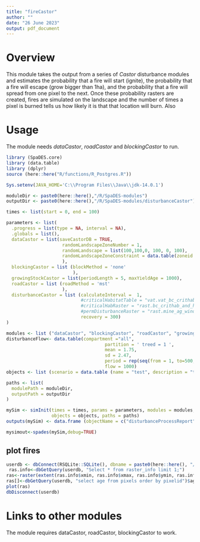 ```yaml
---
title: "fireCastor"
author: ""
date: "26 June 2023"
output: pdf_document
---
```


# Overview

This module takes the output from a series of *Castor* disturbance modules and estimates the probability that a fire will start (ignite), the probability that a fire will escape (grow bigger than 1ha), and the probability that a fire will spread from one pixel to the next. Once these probability rasters are created, fires are simulated on the landscape and the number of times a pixel is burned tells us how likely it is that that location will burn. Also 

# Usage
The module needs *dataCastor*, *roadCastor* and *blockingCastor* to run.

```r
library (SpaDES.core)
library (data.table)
library (dplyr)
source (here::here("R/functions/R_Postgres.R"))

Sys.setenv(JAVA_HOME='C:\\Program Files\\Java\\jdk-14.0.1')

moduleDir <- paste0(here::here(),"/R/SpaDES-modules")
outputDir <- paste0(here::here(),"/R/SpaDES-modules/disturbanceCastor")

times <- list(start = 0, end = 100)

parameters <- list(
  .progress = list(type = NA, interval = NA),
  .globals = list(),
  dataCastor = list(saveCastorDB = TRUE,
                     randomLandscapeZoneNumber = 1,
                     randomLandscape = list(100,100,0, 100, 0, 100),
                     randomLandscapeZoneConstraint = data.table(zoneid = 1,  variable = 'age', threshold = 140, type = 'ge', percentage = 0)
                     ),
  blockingCastor = list (blockMethod = 'none'
                         ),
  growingStockCastor = list(periodLength = 5, maxYieldAge = 1000),
  roadCastor = list (roadMethod = 'mst'
                     ),
  disturbanceCastor = list (calculateInterval =  1, 
                            #criticalHabitatTable = "vat.vat_bc_crithab_and_herd",
                            #criticalHabRaster = "rast.bc_crithab_and_herd",
                            #permDisturbanceRaster = "rast.mine_ag_wind_rail",
                            recovery = 300)
)

modules <- list ("dataCastor", "blockingCastor", "roadCastor", "growingStockCastor", "disturbanceCastor")
disturbanceFlow<- data.table(compartment ="all",
                                     partition = ' treed = 1 ',
                                     mean = 1.75,
                                     sd = 2.47,
                                     period = rep(seq(from = 1, to=500, by = 1),1), 
                                     flow = 1000)
objects <- list (scenario = data.table (name = "test", description = "test"), disturbanceFlow=disturbanceFlow) #omit the disturbanceFlow object to remove disturbance processes

paths <- list(
  modulePath = moduleDir,
  outputPath = outputDir
)

mySim <- simInit(times = times, params = parameters, modules = modules,
                 objects = objects, paths = paths)
outputs(mySim) <- data.frame (objectName = c("disturbanceProcessReport"))

mysimout<-spades(mySim,debug=TRUE) 


```

## plot fires
```r
userdb <- dbConnect(RSQLite::SQLite(), dbname = paste0(here::here(), "/R/SpaDES-modules/disturbanceCastor/test_castordb.sqlite") ) 
 ras.info<-dbGetQuery(userdb, "Select * from raster_info limit 1;")
ras<-raster(extent(ras.info$xmin, ras.info$xmax, ras.info$ymin, ras.info$ymax), nrow = ras.info$nrow, ncol = ras.info$ncell/ras.info$nrow, vals =0, crs = 3005)
ras[]<-dbGetQuery(userdb, "select age from pixels order by pixelid")$age
plot(ras)
dbDisconnect(userdb)
```

# Links to other modules

The module requires dataCastor, roadCastor, blockingCastor to work.

